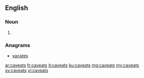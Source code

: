 ==English==

===Noun===
{{head|en|plural}}

# {{plural of|caveat|lang=en|nocat=1}}

===Anagrams===
* [[vacates#English|vacates]]

[[ar:caveats]]
[[fr:caveats]]
[[it:caveats]]
[[ku:caveats]]
[[mg:caveats]]
[[my:caveats]]
[[sv:caveats]]
[[vi:caveats]]